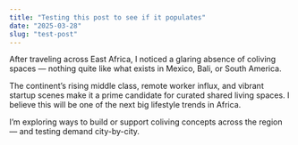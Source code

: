 ```yaml
---
title: "Testing this post to see if it populates"
date: "2025-03-28"
slug: "test-post"
---
```


After traveling across East Africa, I noticed a glaring absence of coliving spaces — nothing quite like what exists in Mexico, Bali, or South America.

The continent’s rising middle class, remote worker influx, and vibrant startup scenes make it a prime candidate for curated shared living spaces. I believe this will be one of the next big lifestyle trends in Africa.

I’m exploring ways to build or support coliving concepts across the region — and testing demand city-by-city.